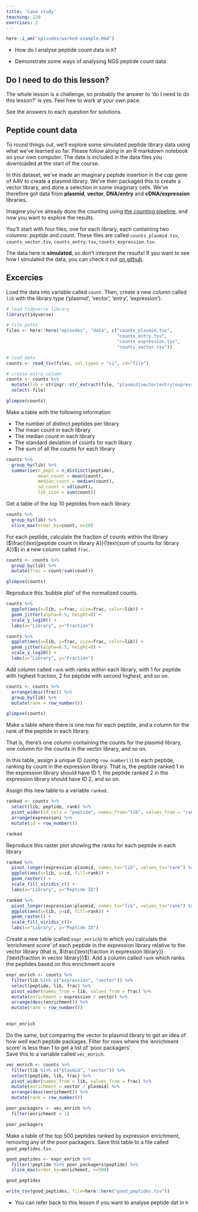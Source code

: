 ```yaml
---
title: 'Case study'
teaching: 120
exercises: 2
---
```


```r
here::i_am("episodes/worked-example.Rmd")
```


:::::::::::::::::::::::::::::::::::::: questions 

- How do I analyse peptide count data in `R`?

::::::::::::::::::::::::::::::::::::::::::::::::

::::::::::::::::::::::::::::::::::::: objectives

- Demonstrate some ways of analysing NGS peptide count data

::::::::::::::::::::::::::::::::::::::::::::::::

:::::::::::: challenge

## Do I need to do this lesson?

The whole lesson is a challenge, so probably the answer to 'do I need to do this lesson?' is yes.  Feel free to work at your own pace.

::::::::::: solution

See the answers to each question for solutions.

::::::::::::::::::

:::::::::::::::::::::::

## Peptide count data

To round things out, we'll explore some simulated peptide library data using what we've learned so far.  Please follow along in an R markdown notebook on your own computer.  The data is included in the data files you downloaded at the start of the course.

In this dataset, we've made an imaginary peptide insertion in the *cap* gene of AAV to create a plasmid library. We've then packaged this to create a vector library, and done a selection in some imaginary cells.  We've therefore got data from **plasmid**, **vector**, **DNA/entry** and **cDNA/expression** libraries.  

Imagine you've already done the counting using [the counting pipeline](https://github.com/szsctt/ngs_barcodes), and now you want to explore the results.  

You'll start with four files, one for each library, each containing two columns: *peptide* and *count*. These files are called `counts_plasmid.tsv`, `counts_vector.tsv`, `counts_entry.tsv`, `counts_expression.tsv`.

The data here is **simulated**, so don't interpret the results!  If you want to see how I simulated the data, you can check it out [on github](https://github.com/szsctt/cmri_R_workshop/blob/main/episodes/files/sim_pept.R).

## Excercies

:::::::::::::::::::::::: challenge 

Load the data into variable called `count`.  Then, create a new column called `lib` with the library type ('plasmid', 'vector', 'entry', 'expression').

:::::::::::::: solution
```r
# load tidyverse library
library(tidyverse)
```



```r
# file paths
files <- here::here("episodes", "data", c("counts_plasmid.tsv", 
                                          "counts_entry.tsv",
                                          "counts_expression.tsv",
                                          "counts_vector.tsv"))

# load data
counts <- read_tsv(files, col_types = "ci", id="file")

# create extra column
counts <- counts %>% 
  mutate(lib = stringr::str_extract(file, "plasmid|vector|entry|expression")) %>% 
  select(-file)

glimpse(counts)

```

:::::::::::::::::::::::

::::::::::::::::::::::::::::::::::



:::::::::::::::::::::::: challenge 

Make a table with the following information

 - The number of distinct peptides per library
 - The mean count in each library
 - The median count in each library
 - The standard deviation of counts for each libary
 - The sum of all the counts for each library
 
:::::::::::::: solution

```r
counts %>% 
  group_by(lib) %>% 
  summarise(n_pept = n_distinct(peptide),
            mean_count = mean(count),
            median_count = median(count),
            sd_count = sd(count),
            lib_size = sum(count))

```

:::::::::::::::::::::::

::::::::::::::::::::::::::::::::::




:::::::::::::::::::::::: challenge

Get a table of the top 10 peptides from each library.

:::::::::::::: solution

```r
counts %>% 
  group_by(lib) %>% 
  slice_max(order_by=count, n=10)

```

:::::::::::::::::::::::

::::::::::::::::::::::::::::::::::




:::::::::::::::::::::::: challenge 

For each peptide, calculate the fraction of counts within the library ($\frac{\text{peptide count in library A}}{\text{sum of counts for library A}}$) in a new column called `frac`.

:::::::::::::: solution

```r
counts <- counts %>% 
  group_by(lib) %>% 
  mutate(frac = count/sum(count))

glimpse(counts)
```

:::::::::::::::::::::::

::::::::::::::::::::::::::::::::::
 




:::::::::::::::::::::::: challenge 

Reproduce this 'bubble plot' of the normalized counts.

```r
counts %>% 
  ggplot(aes(x=lib, y=frac, size=frac, color=lib)) +
  geom_jitter(alpha=0.5, height=0) +
  scale_y_log10() +
  labs(x="Library", y="Fraction")
```

:::::::::::::: solution

```r
counts %>% 
  ggplot(aes(x=lib, y=frac, size=frac, color=lib)) +
  geom_jitter(alpha=0.5, height=0) +
  scale_y_log10() +
  labs(x="Library", y="Fraction")
```

:::::::::::::::::::::::

::::::::::::::::::::::::::::::::::




:::::::::::::::::::::::: challenge 

Add column called `rank` with ranks within each library, with 1 for peptide with highest fraction, 2 for peptide with second highest, and so on.

:::::::::::::: solution
```r
counts <- counts %>% 
  arrange(desc(frac)) %>% 
  group_by(lib) %>% 
  mutate(rank = row_number())

glimpse(counts)
```
:::::::::::::::::::::::
::::::::::::::::::::::::::::::::::



:::::::::::::::::::::::: challenge 

Make a table where there is one row for each peptide, and a column for the rank of the peptide in each library. 

That is, there's one column containing the counts for the plasmid library, one column for the counts in the vector library, and so on.

In this table, assign a unique ID (using `row_number()`) to each peptide, ranking by count in the expression library.  That is, the peptide ranked 1 in the expression library should have ID 1, the peptide ranked 2 in the expression library should have ID 2, and so on.

Assign this new table to a variable `ranked`.


:::::::::::::: solution
```r
ranked <- counts %>% 
  select(lib, peptide, rank) %>% 
  pivot_wider(id_cols = "peptide", names_from="lib", values_from = "rank") %>% 
  arrange(expression) %>% 
  mutate(id = row_number())

ranked
```
:::::::::::::::::::::::
::::::::::::::::::::::::::::::::::



:::::::::::::::::::::::: challenge 

Reproduce this raster plot showing the ranks for each peptide in each library
 

```r
ranked %>% 
  pivot_longer(expression:plasmid, names_to="lib", values_to="rank") %>% 
  ggplot(aes(x=lib, y=id, fill=rank)) +
  geom_raster() +
  scale_fill_viridis_c() +
  labs(x="Library", y="Peptide ID")
```


:::::::::::::: solution
```r
ranked %>% 
  pivot_longer(expression:plasmid, names_to="lib", values_to="rank") %>% 
  ggplot(aes(x=lib, y=id, fill=rank)) +
  geom_raster() +
  scale_fill_viridis_c()+
  labs(x="Library", y="Peptide ID")
```
:::::::::::::::::::::::
::::::::::::::::::::::::::::::::::

:::::::::::::::::::::::: challenge 

Create a new table (called `expr_enrich`) in which you calculate the 'enrichment score' of each peptide in the expression library relative to the vector library (that is, $\frac{\text{fraction in expression library}}{\text{fraction in vector library}}$). Add a column called `rank` which ranks the peptides based on this enrichment score

:::::::::::::: solution

```r
expr_enrich <- counts %>% 
  filter(lib %in% c("expression", "vector")) %>% 
  select(peptide, lib, frac) %>% 
  pivot_wider(names_from = lib, values_from = frac) %>% 
  mutate(enrichment = expression / vector) %>% 
  arrange(desc(enrichment)) %>% 
  mutate(rank = row_number())
 

expr_enrich 
```


:::::::::::::::::::::::
::::::::::::::::::::::::::::::::::



:::::::::::::::::::::::: challenge 

Do the same, but comparing the vector to plasmid library to get an idea of how well each peptide packages. Filter for rows where the 'enrichment score' is less than 1 to get a list of 'poor packagers'.  
Save this to a variable called `vec_enrich`.

:::::::::::::: solution

```r
vec_enrich <- counts %>% 
  filter(lib %in% c("plasmid", "vector")) %>% 
  select(peptide, lib, frac) %>% 
  pivot_wider(names_from = lib, values_from = frac) %>% 
  mutate(enrichment = vector / plasmid) %>% 
  arrange(desc(enrichment)) %>% 
  mutate(rank = row_number())

poor_packagers <- vec_enrich %>% 
  filter(enrichment < 1)

poor_packagers
```


:::::::::::::::::::::::
::::::::::::::::::::::::::::::::::

:::::::::::::::::::::::: challenge 

Make a table of the top 500 peptides ranked by expression enrichment, removing any of the poor packagers.  Save this table to a file called `good_peptides.tsv`.

:::::::::::::: solution

```r
good_peptides <- expr_enrich %>% 
  filter(!peptide %in% poor_packagers$peptide) %>% 
  slice_max(order_by=enrichemnt, n=500)

good_peptides 

write_tsv(good_peptides, file=here::here("good_peptides.tsv"))
```


:::::::::::::::::::::::
::::::::::::::::::::::::::::::::::



::::::::::::::::::::::::::::::::::::: keypoints 

- You can refer back to this lesson if you want to analyse peptide dat in `R`

::::::::::::::::::::::::::::::::::::::::::::::::

